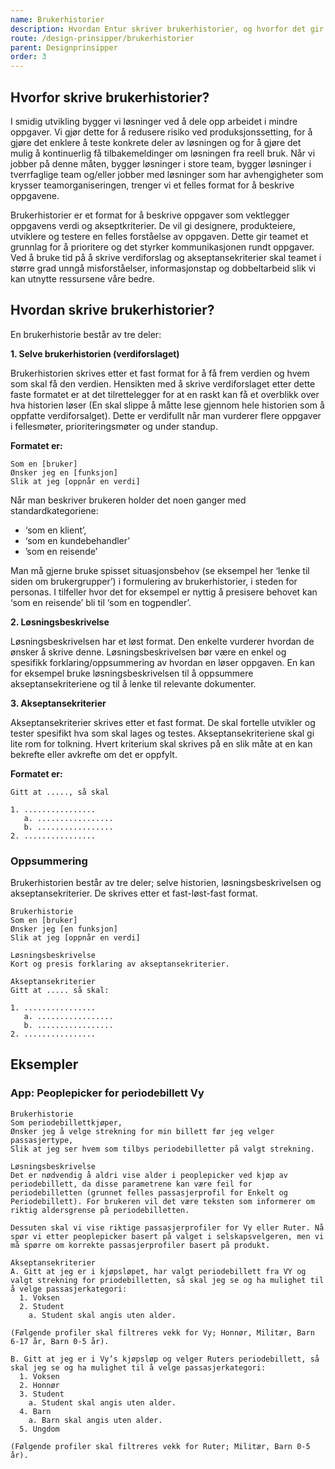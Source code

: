 ```yaml
---
name: Brukerhistorier
description: Hvordan Entur skriver brukerhistorier, og hvorfor det gir verdi.
route: /design-prinsipper/brukerhistorier
parent: Designprinsipper
order: 3
---
```



<PageHeader forceNoLeadText />

## Hvorfor skrive brukerhistorier?

I smidig utvikling bygger vi løsninger ved å dele opp arbeidet i mindre oppgaver. Vi gjør dette for å redusere risiko ved produksjonssetting, for å gjøre det enklere å teste konkrete deler av løsningen og for å gjøre det mulig å kontinuerlig få tilbakemeldinger om løsningen fra reell bruk. Når vi jobber på denne måten, bygger løsninger i store team, bygger løsninger i tverrfaglige team og/eller jobber med løsninger som har avhengigheter som krysser teamorganiseringen, trenger vi et felles format for å beskrive oppgavene.

Brukerhistorier er et format for å beskrive oppgaver som vektlegger oppgavens verdi og akseptkriterier. De vil gi designere, produkteiere, utviklere og testere en felles forståelse av oppgaven. Dette gir teamet et grunnlag for å prioritere og det styrker kommunikasjonen rundt oppgaver. Ved å bruke tid på å skrive verdiforslag og akseptansekriterier skal teamet i større grad unngå misforståelser, informasjonstap og dobbeltarbeid slik vi kan utnytte ressursene våre bedre.

## Hvordan skrive brukerhistorier?

En brukerhistorie består av tre deler:

**1. Selve brukerhistorien (verdiforslaget)**

Brukerhistorien skrives etter et fast format for å få frem verdien og hvem som skal få den verdien. Hensikten med å skrive verdiforslaget etter dette faste formatet er at det tilrettelegger for at en raskt kan få et overblikk over hva historien løser (En skal slippe å måtte lese gjennom hele historien som å oppfatte verdiforsalget). Dette er verdifullt når man vurderer flere oppgaver i fellesmøter, prioriteringsmøter og under standup.

**Formatet er:**

```
Som en [bruker]
Ønsker jeg en [funksjon]
Slik at jeg [oppnår en verdi]
```

Når man beskriver brukeren holder det noen ganger med standardkategoriene:

- ‘som en klient’,
- ‘som en kundebehandler’
- ’som en reisende’

Man må gjerne bruke spisset situasjonsbehov (se eksempel her ‘lenke til siden om brukergrupper’) i formulering av brukerhistorier, i steden for personas. I tilfeller hvor det for eksempel er nyttig å presisere behovet kan ‘som en reisende’ bli til ‘som en togpendler’.

**2. Løsningsbeskrivelse**

Løsningsbeskrivelsen har et løst format. Den enkelte vurderer hvordan de ønsker å skrive denne. Løsningsbeskrivelsen bør være en enkel og spesifikk forklaring/oppsummering av hvordan en løser oppgaven. En kan for eksempel bruke løsningsbeskrivelsen til å oppsummere akseptansekriteriene og til å lenke til relevante dokumenter.

**3. Akseptansekriterier**

Akseptansekriterier skrives etter et fast format. De skal fortelle utvikler og tester spesifikt hva som skal lages og testes. Akseptansekriteriene skal gi lite rom for tolkning. Hvert kriterium skal skrives på en slik måte at en kan bekrefte eller avkrefte om det er oppfylt.

**Formatet er:**

```
Gitt at ....., så skal

1. ................
   a. .................
   b. .................
2. ................
```

### Oppsummering

Brukerhistorien består av tre deler; selve historien, løsningsbeskrivelsen og akseptansekriterier. De skrives etter et fast-løst-fast format.

```
Brukerhistorie
Som en [bruker]
Ønsker jeg [en funksjon]
Slik at jeg [oppnår en verdi]

Løsningsbeskrivelse
Kort og presis forklaring av akseptansekriterier.

Akseptansekriterier
Gitt at ..... så skal:

1. ................
   a. .................
   b. .................
2. ................
```

## Eksempler

### App: Peoplepicker for periodebillett Vy

```
Brukerhistorie
Som periodebillettkjøper,
Ønsker jeg å velge strekning for min billett før jeg velger passasjertype,
Slik at jeg ser hvem som tilbys periodebilletter på valgt strekning.

Løsningsbeskrivelse
Det er nødvendig å aldri vise alder i peoplepicker ved kjøp av periodebillett, da disse parametrene kan være feil for periodebilletten (grunnet felles passasjerprofil for Enkelt og Periodebillett). For brukeren vil det være teksten som informerer om riktig aldersgrense på periodebilletten.

Dessuten skal vi vise riktige passasjerprofiler for Vy eller Ruter. Nå spør vi etter peoplepicker basert på valget i selskapsvelgeren, men vi må spørre om korrekte passasjerprofiler basert på produkt.

Akseptansekriterier
A. Gitt at jeg er i kjøpsløpet, har valgt periodebillett fra VY og valgt strekning for priodebilletten, så skal jeg se og ha mulighet til å velge passasjerkategori:
  1. Voksen
  2. Student
    a. Student skal angis uten alder.

(Følgende profiler skal filtreres vekk for Vy; Honnør, Militær, Barn 6-17 år, Barn 0-5 år).

B. Gitt at jeg er i Vy’s kjøpsløp og velger Ruters periodebillett, så skal jeg se og ha mulighet til å velge passasjerkategori:
  1. Voksen
  2. Honnør
  3. Student
    a. Student skal angis uten alder.
  4. Barn
    a. Barn skal angis uten alder.
  5. Ungdom

(Følgende profiler skal filtreres vekk for Ruter; Militær, Barn 0-5 år).
```
